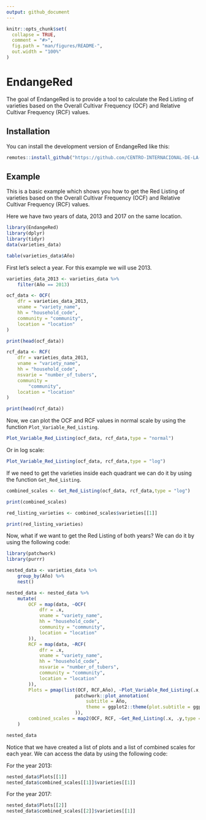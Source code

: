 ```yaml
---
output: github_document
---
```


<!-- README.md is generated from README.Rmd. Please edit that file -->

```r
knitr::opts_chunk$set(
  collapse = TRUE,
  comment = "#>",
  fig.path = "man/figures/README-",
  out.width = "100%"
)
```

# EndangeRed

<!-- badges: start -->
<!-- badges: end -->

The goal of EndangeRed is to provide a tool to calculate the Red Listing of varieties based on the Overall Cultivar Frequency (OCF) and Relative Cultivar Frequency (RCF) values.

## Installation

You can install the development version of EndangeRed like this:

``` r
remotes::install_github("https://github.com/CENTRO-INTERNACIONAL-DE-LA-PAPA/EndangeRed")
```

## Example

This is a basic example which shows you how to get the Red Listing of varieties based on the Overall Cultivar Frequency (OCF) and Relative Cultivar Frequency (RCF) values.

Here we have two years of data, 2013 and 2017 on the same location.

```r

library(EndangeRed)
library(dplyr)
library(tidyr)
data(varieties_data)

table(varieties_data$Año)

```
First let's select a year. For this example we will use 2013.

```r

varieties_data_2013 <- varieties_data %>%
    filter(Año == 2013)

ocf_data <- OCF(
    dfr = varieties_data_2013,
    vname = "variety_name",
    hh = "household_code",
    community = "community",
    location = "location"
)

print(head(ocf_data))

rcf_data <- RCF(
    dfr = varieties_data_2013,
    vname = "variety_name",
    hh = "household_code",
    nsvarie = "number_of_tubers",
    community =
        "community",
    location = "location"
)

print(head(rcf_data))

```

Now, we can plot the OCF and RCF values in normal scale by using the function `Plot_Variable_Red_Listing`.

```r

Plot_Variable_Red_Listing(ocf_data, rcf_data,type = "normal")

```

Or in log scale:

```r

Plot_Variable_Red_Listing(ocf_data, rcf_data,type = "log")

```


If we need to get the varieties inside each quadrant we can do it by using the function `Get_Red_Listing`.

```r

combined_scales <- Get_Red_Listing(ocf_data, rcf_data,type = "log")

print(combined_scales)

red_listing_varieties <- combined_scales$varieties[[1]]

print(red_listing_varieties)

```

Now, what if we want to get the Red Listing of both years? We can do it by using the following code:

```r

library(patchwork)
library(purrr)

nested_data <- varieties_data %>% 
    group_by(Año) %>% 
    nest()

nested_data <- nested_data %>% 
    mutate(
        OCF = map(data, ~OCF(
            dfr = .x,
            vname = "variety_name",
            hh = "household_code",
            community = "community",
            location = "location"
        )),
        RCF = map(data, ~RCF(
            dfr = .x,
            vname = "variety_name",
            hh = "household_code",
            nsvarie = "number_of_tubers",
            community = "community",
            location = "location"
        )),
        Plots = pmap(list(OCF, RCF,Año), ~Plot_Variable_Red_Listing(.x, .y,type = "log") + 
                         patchwork::plot_annotation(
                             subtitle = Año,
                             theme = ggplot2::theme(plot.subtitle = ggplot2::element_text(size = 12, hjust = 0.5, colour = "black"))
                         )),
        combined_scales = map2(OCF, RCF, ~Get_Red_Listing(.x, .y,type = "log"))
    )

nested_data

```

Notice that we have created a list of plots and a list of combined scales for each year. We can access the data by using the following code:

For the year 2013:

```r
nested_data$Plots[[1]]
nested_data$combined_scales[[1]]$varieties[[1]]
```

For the year 2017:

```r
nested_data$Plots[[2]]
nested_data$combined_scales[[2]]$varieties[[1]]
```

